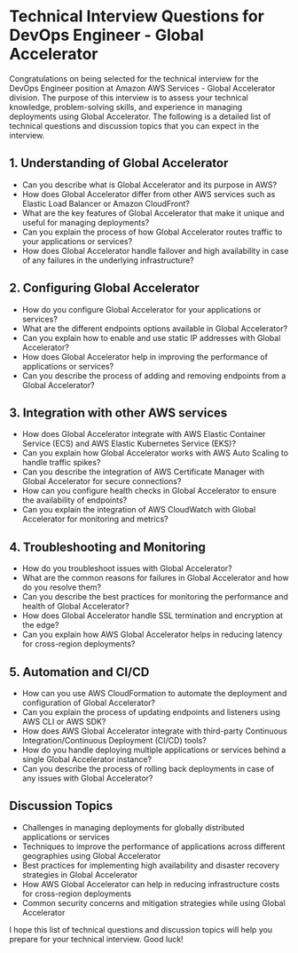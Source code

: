 
# Technical Interview Questions for DevOps Engineer - Global Accelerator

Congratulations on being selected for the technical interview for the DevOps Engineer position at Amazon AWS Services - Global Accelerator division. The purpose of this interview is to assess your technical knowledge, problem-solving skills, and experience in managing deployments using Global Accelerator. The following is a detailed list of technical questions and discussion topics that you can expect in the interview. 

## 1. Understanding of Global Accelerator
- Can you describe what is Global Accelerator and its purpose in AWS?
- How does Global Accelerator differ from other AWS services such as Elastic Load Balancer or Amazon CloudFront?
- What are the key features of Global Accelerator that make it unique and useful for managing deployments?
- Can you explain the process of how Global Accelerator routes traffic to your applications or services?
- How does Global Accelerator handle failover and high availability in case of any failures in the underlying infrastructure?

## 2. Configuring Global Accelerator
- How do you configure Global Accelerator for your applications or services?
- What are the different endpoints options available in Global Accelerator?
- Can you explain how to enable and use static IP addresses with Global Accelerator?
- How does Global Accelerator help in improving the performance of applications or services?
- Can you describe the process of adding and removing endpoints from a Global Accelerator?

## 3. Integration with other AWS services
- How does Global Accelerator integrate with AWS Elastic Container Service (ECS) and AWS Elastic Kubernetes Service (EKS)?
- Can you explain how Global Accelerator works with AWS Auto Scaling to handle traffic spikes?
- Can you describe the integration of AWS Certificate Manager with Global Accelerator for secure connections?
- How can you configure health checks in Global Accelerator to ensure the availability of endpoints?
- Can you explain the integration of AWS CloudWatch with Global Accelerator for monitoring and metrics?

## 4. Troubleshooting and Monitoring
- How do you troubleshoot issues with Global Accelerator?
- What are the common reasons for failures in Global Accelerator and how do you resolve them?
- Can you describe the best practices for monitoring the performance and health of Global Accelerator?
- How does Global Accelerator handle SSL termination and encryption at the edge?
- Can you explain how AWS Global Accelerator helps in reducing latency for cross-region deployments?

## 5. Automation and CI/CD
- How can you use AWS CloudFormation to automate the deployment and configuration of Global Accelerator?
- Can you explain the process of updating endpoints and listeners using AWS CLI or AWS SDK?
- How does AWS Global Accelerator integrate with third-party Continuous Integration/Continuous Deployment (CI/CD) tools?
- How do you handle deploying multiple applications or services behind a single Global Accelerator instance?
- Can you describe the process of rolling back deployments in case of any issues with Global Accelerator?

## Discussion Topics
- Challenges in managing deployments for globally distributed applications or services
- Techniques to improve the performance of applications across different geographies using Global Accelerator
- Best practices for implementing high availability and disaster recovery strategies in Global Accelerator 
- How AWS Global Accelerator can help in reducing infrastructure costs for cross-region deployments 
- Common security concerns and mitigation strategies while using Global Accelerator 

I hope this list of technical questions and discussion topics will help you prepare for your technical interview. Good luck!